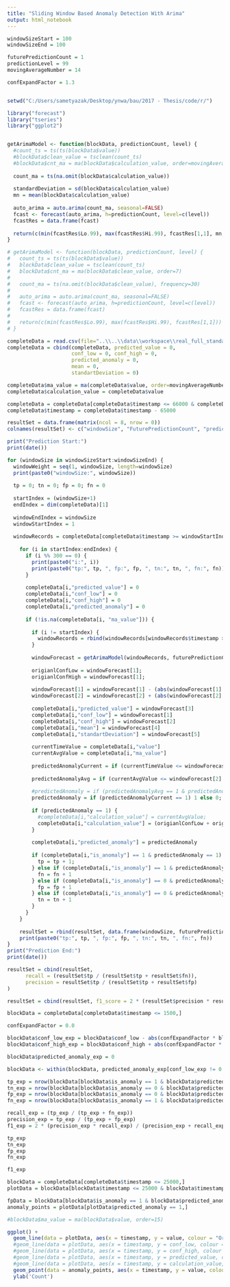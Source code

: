 ```yaml
---
title: "Sliding Window Based Anomaly Detection With Arima"
output: html_notebook
---
```


```r

windowSizeStart = 100
windowSizeEnd = 100

futurePredictionCount = 1
predictionLevel = 99
movingAverageNumber = 14

confExpandFactor = 1.3


setwd("C:/Users/sametyazak/Desktop/ynwa/bau/2017 - Thesis/code/r/")

library("forecast")
library("tseries")
library("ggplot2")


getArimaModel <- function(blockData, predictionCount, level) {
  #count_ts = ts(ts(blockData$value))
  #blockData$clean_value = tsclean(count_ts)
  #blockData$cnt_ma = ma(blockData$calculation_value, order=movingAverageNumber)
  
  count_ma = ts(na.omit(blockData$calculation_value))
  
  standardDeviation = sd(blockData$calculation_value)
  mn = mean(blockData$calculation_value)
  
  auto_arima = auto.arima(count_ma, seasonal=FALSE)
  fcast <- forecast(auto_arima, h=predictionCount, level=c(level))
  fcastRes = data.frame(fcast)
  
  return(c(min(fcastRes$Lo.99), max(fcastRes$Hi.99), fcastRes[1,1], mn, standardDeviation))
}

# getArimaModel <- function(blockData, predictionCount, level) {
#   count_ts = ts(ts(blockData$value))
#   blockData$clean_value = tsclean(count_ts)
#   blockData$cnt_ma = ma(blockData$clean_value, order=7)
#   
#   count_ma = ts(na.omit(blockData$clean_value), frequency=30)
#   
#   auto_arima = auto.arima(count_ma, seasonal=FALSE)
#   fcast <- forecast(auto_arima, h=predictionCount, level=c(level))
#   fcastRes = data.frame(fcast)
#   
#   return(c(min(fcastRes$Lo.99), max(fcastRes$Hi.99), fcastRes[1,1]))
# }

```



```r

completeData = read.csv(file="..\\..\\data\\workspace\\real_full_standard.csv", header=TRUE, sep=",")
completeData = cbind(completeData, predicted_value = 0, 
                     conf_low = 0, conf_high = 0, 
                     predicted_anomaly = 0,
                     mean = 0,
                     standartDeviation = 0)

completeData$ma_value = ma(completeData$value, order=movingAverageNumber)
completeData$calculation_value = completeData$value

completeData = completeData[completeData$timestamp <= 66000 & completeData$timestamp > 65000,]
completeData$timestamp = completeData$timestamp - 65000

```


```r

resultSet = data.frame(matrix(ncol = 8, nrow = 0))
colnames(resultSet) <- c("windowSize", "FuturePredictionCount", "predictionLevel", "avgValue", "tp", "fp", "tn", "fn")

```


```r


print("Prediction Start:")
print(date())

for (windowSize in windowSizeStart:windowSizeEnd) {
  windowWeight = seq(1, windowSize, length=windowSize)
  print(paste0("windowSize:", windowSize))
  
  tp = 0; tn = 0; fp = 0; fn = 0
    
  startIndex = (windowSize+1)
  endIndex = dim(completeData)[1]
    
  windowEndIndex = windowSize
  windowStartIndex = 1
      
  windowRecords = completeData[completeData$timestamp >= windowStartIndex & completeData$timestamp <= windowEndIndex,];
    
    for (i in startIndex:endIndex) {
      if (i %% 300 == 0) {
        print(paste0("i:", i)) 
        print(paste0("tp:", tp, ", fp:", fp, ", tn:", tn, ", fn:", fn))
      }
      
      completeData[i,"predicted_value"] = 0
      completeData[i,"conf_low"] = 0
      completeData[i,"conf_high"] = 0
      completeData[i,"predicted_anomaly"] = 0
      
      if (!is.na(completeData[i, "ma_value"])) {
        
        if (i != startIndex) {
          windowRecords = rbind(windowRecords[windowRecords$timestamp > (i-windowSize-1),], completeData[i-1,])
        }
        
        windowForecast = getArimaModel(windowRecords, futurePredictionCount, predictionLevel);
        
        origianlConfLow = windowForecast[1];
        origianlConfHigh = windowForecast[1];
        
        windowForecast[1] = windowForecast[1] - (abs(windowForecast[1] * confExpandFactor) + runif(1, 0, 1))
        windowForecast[2] = windowForecast[2] + (abs(windowForecast[2] * confExpandFactor) + runif(1, 0, 1))
        
        completeData[i,"predicted_value"] = windowForecast[3]
        completeData[i,"conf_low"] = windowForecast[1]
        completeData[i,"conf_high"] = windowForecast[2]
        completeData[i,"mean"] = windowForecast[4]
        completeData[i,"standartDeviation"] = windowForecast[5]
        
        currentTimeValue = completeData[i,"value"]
        currentAvgValue = completeData[i,"ma_value"]
        
        predictedAnomalyCurrent = if (currentTimeValue <= windowForecast[2] & currentTimeValue >= windowForecast[1]) 0 else 1;
        
        predictedAnomalyAvg = if (currentAvgValue <= windowForecast[2] & currentAvgValue >= windowForecast[1]) 0 else 1;
        
        #predictedAnomaly = if (predictedAnomalyAvg == 1 & predictedAnomalyCurrent == 1) 1 else 0;
        predictedAnomaly = if (predictedAnomalyCurrent == 1) 1 else 0;
        
        if (predictedAnomaly == 1) {
          #completeData[i,"calculation_value"] = currentAvgValue;
          completeData[i,"calculation_value"] = (origianlConfLow + origianlConfHigh)/2
        }
        
        completeData[i,"predicted_anomaly"] = predictedAnomaly
        
        if (completeData[i,"is_anomaly"] == 1 & predictedAnomaly == 1) {
          tp = tp + 1;
        } else if (completeData[i,"is_anomaly"] == 1 & predictedAnomaly == 0) {
          fn = fn + 1
        } else if (completeData[i,"is_anomaly"] == 0 & predictedAnomaly == 1) {
          fp = fp + 1
        } else if (completeData[i,"is_anomaly"] == 0 & predictedAnomaly == 0) {
          tn = tn + 1
        }
      }
    }
    
    resultSet = rbind(resultSet, data.frame(windowSize, futurePredictionCount, predictionLevel, movingAverageNumber, tp, fp, tn, fn))
    print(paste0("tp:", tp, ", fp:", fp, ", tn:", tn, ", fn:", fn)) 
}
print("Prediction End:")
print(date())


```

```r

resultSet = cbind(resultSet, 
      recall = (resultSet$tp / (resultSet$tp + resultSet$fn)),
      precision = resultSet$tp / (resultSet$tp + resultSet$fp)
)

resultSet = cbind(resultSet, f1_score = 2 * (resultSet$precision * resultSet$recall) / (resultSet$precision + resultSet$recall))

```

```r
blockData = completeData[completeData$timestamp <= 1500,]

confExpandFactor = 0.0

blockData$conf_low_exp = blockData$conf_low - abs(confExpandFactor * blockData$conf_low)
blockData$conf_high_exp = blockData$conf_high + abs(confExpandFactor * blockData$conf_high)

```



```r


blockData$predicted_anomaly_exp = 0

blockData <- within(blockData, predicted_anomaly_exp[conf_low_exp != 0 & (value < conf_low_exp | value > conf_high_exp)] <- 1)

tp_exp = nrow(blockData[blockData$is_anomaly == 1 & blockData$predicted_anomaly_exp == 1,])
tn_exp = nrow(blockData[blockData$is_anomaly == 0 & blockData$predicted_anomaly_exp == 0,])
fp_exp = nrow(blockData[blockData$is_anomaly == 0 & blockData$predicted_anomaly_exp == 1,])
fn_exp = nrow(blockData[blockData$is_anomaly == 1 & blockData$predicted_anomaly_exp == 0,])

recall_exp = (tp_exp / (tp_exp + fn_exp))
precision_exp = tp_exp / (tp_exp + fp_exp)
f1_exp = 2 * (precision_exp * recall_exp) / (precision_exp + recall_exp)

tp_exp
tn_exp
fp_exp
fn_exp

f1_exp

```


```r
blockData = completeData[completeData$timestamp <= 25000,]
plotData = blockData[blockData$timestamp <= 25000 & blockData$timestamp >= 9000,]

fpData = blockData[blockData$is_anomaly == 1 & blockData$predicted_anomaly == 0,]
anomaly_points = plotData[plotData$predicted_anomaly == 1,]

#blockData$ma_value = ma(blockData$value, order=15)

ggplot() +
  geom_line(data = plotData, aes(x = timestamp, y = value, colour = "Original")) +
  #geom_line(data = plotData, aes(x = timestamp, y = conf_low, colour = "conf_low_exp"))  +
  #geom_line(data = plotData, aes(x = timestamp, y = conf_high, colour = "conf_high_exp"))  +
  #geom_line(data = plotData, aes(x = timestamp, y = predicted_value, colour = "predicted_value"))  +
  #geom_line(data = plotData, aes(x = timestamp, y = calculation_value, colour = "calculation_value"))  +
  geom_point(data = anomaly_points, aes(x = timestamp, y = value, colour = "anomaly")) + 
  ylab('Count')

```

